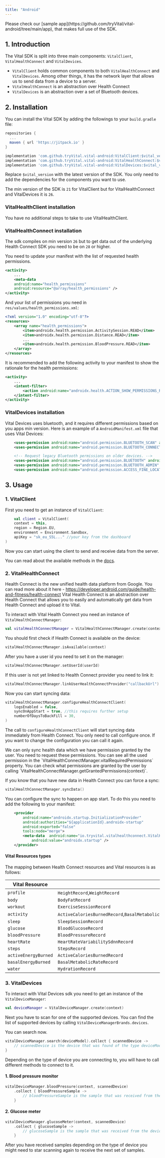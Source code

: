 ```yaml
---
title: "Android"
---
```


<Tip>
    Please check our [sample
    app](https://github.com/tryVital/vital-android/tree/main/app), that makes
    full use of the SDK.
</Tip>

## 1. Introduction

The Vital SDK is split into three main components: `VitalClient`, `VitalHealthConnect`
and `VitalDevices`.

- `VitalClient` holds common components to both `VitalHealthConnect` and `VitalDevices`. Among other
things, it has the network layer that allows us to send data from a device to a server.
- `VitalHealthConnect` is an abstraction over Health Connect
- `VitalDevices` is an abstraction over a set of Bluetooth devices.

## 2. Installation

You can install the Vital SDK by adding the followings to your `build.gradle` file:

```groovy
repositories {
  ...
  maven { url 'https://jitpack.io' }
}
```

```groovy
implementation 'com.github.tryVital.vital-android:VitalClient:$vital_version'
implementation 'com.github.tryVital.vital-android:VitalHealthConnect:$vital_version'
implementation 'com.github.tryVital.vital-android:VitalDevices:$vital_version'
```

Replace `$vital_version` with the latest version of the SDK. You only need to add the dependencies
for the components you want to use.

The min version of the SDK is `21` for VitalClient but for VitalHealthConnect and VitalDevices it is
`26`.

### VitalHealthClient installation

You have no additional steps to take to use VitalHealthClient.

### VitalHealthConnect installation

The sdk compiles on min version `26` but to get data out of the underlying Health Connect SDK you
need to be on `28` or higher.

You need to update your manifest with the list of requested health permissions.

```xml
<activity>
    ...
    <meta-data
    android:name="health_permissions"
    android:resource="@array/health_permissions" />
</activity>
```

And your list of permissions you need in `res/values/health_permissions.xml`:
```xml
<?xml version="1.0" encoding="utf-8"?>
<resources>
    <array name="health_permissions">
        <item>androidx.health.permission.ActivitySession.READ</item>
        <item>androidx.health.permission.Distance.READ</item>
        ...
        <item>androidx.health.permission.BloodPressure.READ</item>
    </array>
</resources>
```

It is recommended to add the following activity to your manifest to show the rationale for the health permissions:
```xml
<activity>
    ...
    <intent-filter>
        <action android:name="androidx.health.ACTION_SHOW_PERMISSIONS_RATIONALE" />
    </intent-filter>
</activity>
```

### VitalDevices installation

Vital Devices uses bluetooth, and it requires different permissions based on you apps min version.
Here is an example of a `AndroidManifest.xml` file that uses Vital Devices:

```xml
    <uses-permission android:name="android.permission.BLUETOOTH_SCAN" android:usesPermissionFlags="neverForLocation"/>
    <uses-permission android:name="android.permission.BLUETOOTH_CONNECT"/>

    <!-- Request legacy Bluetooth permissions on older devices. -->
    <uses-permission android:name="android.permission.BLUETOOTH" android:maxSdkVersion="30"/>
    <uses-permission android:name="android.permission.BLUETOOTH_ADMIN" android:maxSdkVersion="30"/>
    <uses-permission android:name="android.permission.ACCESS_FINE_LOCATION" android:maxSdkVersion="30"/>
```

## 3. Usage

### 1. VitalClient

First you need to get an instance of `VitalClient`:

```kotlin
    val client = VitalClient(
    context = this,
    region = Region.EU,
    environment = Environment.Sandbox,
    apiKey = "sk_eu_S5L..." //your key from the dashboard
)
```

Now you can start using the client to send and receive data from the server.

You can read about the available methods in
the [docs](https://docs.tryvital.io/api-reference/user/create-user).

### 2.  VitalHealthConnect

Health Connect is the new unified health data platform from Google. You can read more about it here - https://developer.android.com/guide/health-and-fitness/health-connect
Vital Health Connect is an abstraction over Health Connect that allows you to easily and automatically get data from Health Connect and upload it to Vital.

To interact with Vital Health Connect you need an instance of `VitalHealthConnectManager`:
```kotlin
val vitalHealthConnectManager = VitalHealthConnectManager.create(context, apiKey, region, environment);
```

You should first check if Health Connect is available on the device:
```kotlin
vitalHealthConnectManager.isAvailable(context)
```

After you have a user id you need to set it on the manager:
```kotlin
vitalHealthConnectManager.setUserId(userId)
```

If this user is not yet linked to Health Connect provider you need to link it:
```kotlin
vitalHealthConnectManager.linkUserHealthConnectProvider("callbackUrl")
```

Now you can start syncing data:
```kotlin
vitalHealthConnectManager.configureHealthConnectClient(
    logsEnabled = false,
    syncOnAppStart = true, //this requires further setup
    numberOfDaysToBackFill = 30,
)
```

The call to `configureHealthConnectClient` will start syncing data immediately from Health Connect.
You only need to call configure once. If you want to change the configuration you can call it again.

<Warning>
    We can only sync health data which we have permission granted by the user.
    You need to request these permissions. You can see all the used permission in the
    `VitalHealthConnectManager.vitalRequiredPermissions`
    property.
    You can check what permissions are granted by the user by calling
    `VitalHealthConnectManager.getGrantedPermissions(context)`.
</Warning>

If you know that you have new data in Health Connect you can force a sync:
```kotlin
vitalHealthConnectManager.syncData()
```

You can configure the sync to happen on app start. To do this you need to add the following to your manifest:
```xml
    <provider
        android:name="androidx.startup.InitializationProvider"
        android:authorities="${applicationId}.androidx-startup"
        android:exported="false"
        tools:node="merge">
        <meta-data  android:name="io.tryvital.vitalhealthconnect.VitalHealthInitializer"
            android:value="androidx.startup" />
    </provider>
```

#### Vital Resources types

The mapping between Health Connect resources and Vital resources is as follows:

| Vital Resource       | Health Connect Resource                                                                                                     |
|----------------------|-----------------------------------------------------------------------------------------------------------------------------|
| `profile`            | `HeightRecord`,`WeightRecord`                                                                                               |
| `body`               | `BodyFatRecord`                                                                                                             |
| `workout`            | `ExerciseSessionRecord`                                                                                                     |
| `activity`           | `ActiveCaloriesBurnedRecord`,`BasalMetabolicRateRecord`,`StepsRecord`,`DistanceRecord`,`FloorsClimbedRecord`,`Vo2MaxRecord` |
| `sleep`              | `SleepSessionRecord`                                                                                                        |
| `glucose`            | `BloodGlucoseRecord`                                                                                                        |
| `bloodPressure`      | `BloodPressureRecord`                                                                                                       |
| `heartRate`          | `HeartRateVariabilitySdnnRecord`                                                                                            |
| `steps`              | `StepsRecord`                                                                                                               |
| `activeEnergyBurned` | `ActiveCaloriesBurnedRecord`                                                                                                |
| `basalEnergyBurned`  | `BasalMetabolicRateRecord`                                                                                                  |
| `water`              | `HydrationRecord`                                                                                                           |

### 3. VitalDevices

To interact with Vital Devices sdk you need to get an instance of the `VitalDeviceManager`:

```kotlin
val deviceManager = VitalDeviceManager.create(context)
```

Next you have to scan for one of the supported devices. You can find the list of supported devices
by calling `VitalDeviceManagerBrands.devices`.

You can search now.

```kotlin
vitalDeviceManager.search(deviceModel).collect { scannedDevice ->
    // scannedDevice is the device that was found of the type deviceModel
}
```

Depending on the type of device you are connecting to, you will have to call different methods to
connect to it.

#### 1. Blood pressure monitor

```kotlin
vitalDeviceManager.bloodPressure(context, scannedDevice)
    .collect { bloodPressureSample ->
        // bloodPressureSample is the sample that was received from the device
    }
```

#### 2. Glucose meter

```kotlin
vitalDeviceManager.glucoseMeter(context, scannedDevice)
    .collect { glucoseSample ->
        // glucoseSample is the sample that was received from the device
    }
```

After you have received samples depending on the type of device you might need to star scanning
again to receive the next set of samples.



